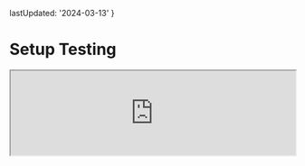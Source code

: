 
  lastUpdated: '2024-03-13'
}

# Setup Testing

<iframe
  width='100%'
  style={{
    aspectRatio: '16 / 9',
  }}
  src='https://www.youtube.com/embed/KHX9KAa8zGk?si=53HWIpboXfJNxgKq'
  title='Reading and Adding Tasks | Todo App with React, TypeScript, TDD | Frontend Hire'
  allow='accelerometer; autoplay; clipboard-write; encrypted-media; gyroscope; picture-in-picture; web-share'
  allowFullScreen
/>

Testing is tedious. Testing is boring. Developers avoid it.

Testing is important. Testing is necessary. Developers need to do it.

Manual testing is expensive and time-consuming. Automated testing is cheap and fast.

Also, there are not a lot of testing tutorials out there, as there are tutorials on how to build a web app.

This causes many developers to avoid testing because they lack understanding of the process and the tools. I wouldn't even say I like testing as a frontend developer. But I have a system that works for me, and I want to share it with you.

But first, we need to set up our tools.

## Vitest

Since we are using Vite, we greatly benefit from a native testing solution, Vitest. You can read more about [Why Vitest here](https://vitest.dev/guide/why.html).

Most companies out there use Jest for testing. Luckily, Vitest is compatible with Jest.

Either way, we need to install Vitest first. Run the following command in your terminal:

<CustomCodeViewer>
```sh
npm install -D vitest
```
</CustomCodeViewer>

Let us test if Vitest is working. The following steps are directly taken from the docs [here](https://vitest.dev/guide/#writing-tests).

<Steps>
### Create a file called `sum.ts` inside the `src` folder. Paste the following code inside it:

<CustomCodeViewer filename="./src/sum.ts">
```ts 
export function sum(a: number, b: number) {
  return a + b;
}
```
</CustomCodeViewer>

### Similarly, create a file called `sum.test.ts` inside the `src` folder. Paste the following code inside it:

<CustomCodeViewer filename="./src/sum.test.ts">
```ts 
import { expect, test } from 'vitest';
import { sum } from './sum';

test('adds 1 + 2 to equal 3', () => {
  expect(sum(1, 2)).toBe(3);
});
```
</CustomCodeViewer>

### Update `package.json` file to include the following script:

<CustomCodeViewer filename="./package.json">
```json {7} 
{
  // Rest of the file omitted for brevity

  "scripts": {
    "dev": "vite",
    "build": "tsc && vite build",
    "test": "vitest",
    "lint": "eslint . --ext ts,tsx --report-unused-disable-directives --max-warnings 0",
    "preview": "vite preview",
    "prepare": "husky install"
  }

  // Rest of the file omitted for brevity
}
```
</CustomCodeViewer>

### Run the following command in your terminal:

<CustomCodeViewer>
```sh
npm run test
```
</CustomCodeViewer>

And then, you should see something like this:
![Sample Test Output](./assets/setup-testing-1.webp)

</Steps>

This little test we wrote is called a `unit test`. It is a test that tests a small unit of code. In this case, we are testing the `sum` function.

These kinds of tests are fundamental because they test the small units of code that make up your app.

Also, using a **TDD** (Test Driven Development) approach is more straightforward with unit tests. You can write the unit tests and then the code to pass the tests.

Okay, now that we have Vitest set up. We need one more tool to finish our setup.

## React Testing Library (RTL)

<Callout>
We would first highly recommend: 
- You read the guiding principles of the testing library [here](https://testing-library.com/docs/guiding-principles).
- You read the blog post on __Testing Implementation Details__ by Kent C. Dodds [here](https://kentcdodds.com/blog/testing-implementation-details).
</Callout>

Either way, we need to install RTL to test our React components. Run the following command in your terminal:

<CustomCodeViewer>
```sh
npm install -D @testing-library/react
```
</CustomCodeViewer>

Also, since we use Vitest and not Jest ([read more here](https://testing-library.com/docs/react-testing-library/setup#using-without-jest)), we have to install a test environment called `jsdom`. Run the following command in your terminal:

<CustomCodeViewer>
```sh
npm install -D jsdom
```
</CustomCodeViewer>

## Configuring Vitest and React Testing Library

Now that we have all the tools installed, we must configure them. This is pretty simple; it is usually only done once and never touched again.

But to figure out the actual configuration can be painful. I'd suggest going through the docs at a time when you are not tired and can focus on the task at hand.

The best part about configuring Vitest is using our existing `vite.config.ts` file. We need to add a few lines of code to it.

<CustomCodeViewer filename="./vite.config.ts">
```ts {1, 8-10} 
/// <reference types="vitest" />
import { defineConfig } from 'vite';
import react from '@vitejs/plugin-react';

// https://vitejs.dev/config/
export default defineConfig({
  plugins: [react()],
  test: {
    environment: 'jsdom',
  },
});
```
</CustomCodeViewer>

We got this configuration from the docs [here](https://vitest.dev/config/#configuring-vitest). More configuration and packages might be required, but we will figure that out as needed.

Great, we can now start writing our first actual tests.

At this point, your code should be a good match to the branch of the repository: [4-setup-testing](https://github.com/Frontend-Hire/todo-app-react-tdd-typescript/tree/4-setup-testing)